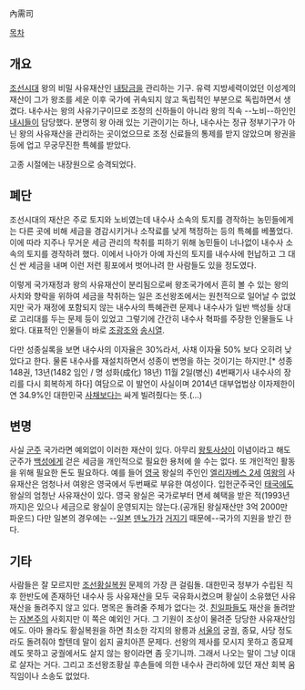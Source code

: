 內需司

[[목차]]
== 개요 ==
[[조선]]시대 왕의 비밀 사유재산인 [[내탕금]]을 관리하는 기구. 유력 지방세력이었던 이성계의 재산이 그가 왕조를 세운 이후  국가에 귀속되지 않고 독립적인 부분으로 독립하면서 생겼다. 내수사는 왕의 사유기구이므로 조정의 신하들이 아니라 왕의 직속 --노비--하인인 [[내시]]들이 담당했다. 분명히 왕 아래 있는 기관이기는 하나, 내수사는 정규 정부기구가 아닌 왕의 사유재산을 관리하는 곳이었으므로 조정 신료들의 통제를 받지 않았으며 왕권을 등에 업고 무궁무진한 특혜를 받았다. 

고종 시절에는 내장원으로 승격되었다.

== 폐단 ==
조선시대의 재산은 주로 토지와 노비였는데 내수사 소속의 토지를 경작하는 농민들에게는 다른 곳에 비해 세금을 경감시키거나 소작료를 낮게 책정하는 등의 특혜를 베풀었다. 이에 따라 지주나 무거운 세금 관리의 착취를 피하기 위해 농민들이 너나없이 내수사 소속의 토지를 경작하려 했다. 이에서 나아가 아예 자신의 토지를 내수사에 헌납하고 그 대신 싼 세금을 내며 이런 저런 횡포에서 벗어나려 한 사람들도 있을 정도였다.

이렇게 국가재정과 왕의 사유재산이 분리됨으로써 왕조국가에서 흔히 볼 수 있는 왕의 사치와 향락을 위하여 세금을 착취하는 일은 조선왕조에서는 원천적으로 일어날 수 없었지만 국가 재정에 포함되지 않는 내수사의 특혜관련 문제나 내수사가 일반 백성들 상대로 고리대를 두는 문제 등이 있었고 그렇기에 간간히 내수사 혁파를 주장한 인물들도 나왔다. 대표적인 인물들이 바로 [[조광조]]와 [[송시열]].

다만 성종실록을 보면 내수사의 이자율은 30%라서, 사채 이자율 50% 보다 오히려 낮았다고 한다. 물론 내수사를 재설치하면서 성종이 변명을 하는 것이기는 하지만.[* 성종 148권, 13년(1482 임인 / 명 성화(成化) 18년) 11월 2일(병신) 4번째기사 내수사의 장리를 다시 회복하게 하다] 여담으로 이 발언이 사실이며 2014년 대부업법상 이자제한이 연 34.9%인 대한민국 [[사채]]보다는 싸게 빌려줬다는 뜻.(…)
== 변명 ==
사실 [[군주]] 국가라면 예외없이 이러한 재산이 있다. 아무리 [[왕토사상]]이 이념이라고 해도 군주가 [[백성]]에게 걷은 세금을 개인적으로 필요한 용처에 쓸 수는 없다. 또 개인적인 활동을 위해 필요한 돈도 필요하다. 예를 들어 [[영국]] 왕실의 주인인 [[엘리자베스 2세]] [[여왕]]의 사유재산은 엄청나서 여왕은 영국에서 두번째로 부유한 여성이다. 입헌군주국인 [[태국]]에도 왕실의 엄청난 사유재산이 있다. 영국 왕실은 국가로부터 면세 혜택을 받은 적(1993년까지)은 있으나 세금으로 왕실이 운영되지는 않는다.(공개된 왕실재산만 3억 2000만 파운드) 다만 일본의 경우에는 --[[일본]] [[덴노]]가가 [[거지]]기 때문에--국가의 지원을 받긴 한다.

== 기타 ==
사람들은 잘 모르지만 [[조선황실복원]] 문제의 가장 큰 걸림돌. 대한민국 정부가 수립된 직후 한반도에 존재하던 내수사 등 사유재산을 모두 국유화시켰으며 황실이 소유했던 사유재산을 돌려주지 않고 있다. 명목은 돌려줄 주체가 없다는 것. [[친일파]]들도 재산을 돌려받는 [[자본주의]] 사회지만 이 쪽은 예외인 거다. 그 기원이 조상이 물려준 당당한 사유재산임에도. 아마 몰라도 황실복원을 하면 최소한 각지의 왕릉과 [[서울]]의 궁궐, 종묘, 사당 정도라도 돌려줘야 할텐데 말이 쉽지 골치아픈 문제다. 선왕의 제사를 모시지 못하고 종묘제례도 못하고 궁궐에서도 살지 않는 왕이라면 좀 웃기니까. 그래서 나오는 말이 그냥 이대로 살자는 거다. 그리고 조선왕조황실 후손들에 의한 내수사 관리하에 있던 재산 회복 움직임이나 소송도 없었다.
